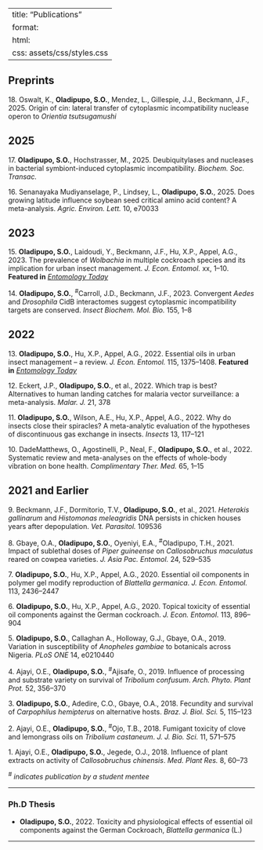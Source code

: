 
---
title: "Publications"
format:
  html:
    css: assets/css/styles.css
---


## Preprints

<span class="pub-number">18.</span> Oswalt, K., **Oladipupo, S.O.**, Mendez, L., Gillespie, J.J., Beckmann, J.F., 2025. Origin of cin: lateral transfer of cytoplasmic incompatibility nuclease operon to *Orientia tsutsugamushi*

## 2025

<span class="pub-number">17.</span> **Oladipupo, S.O.**, Hochstrasser, M., 2025. Deubiquitylases and nucleases in bacterial symbiont-induced cytoplasmic incompatibility. _Biochem. Soc. Transac._

<span class="pub-number">16.</span> Senanayaka Mudiyanselage, P., Lindsey, L., **Oladipupo, S.O.**, 2025. Does growing latitude influence soybean seed critical amino acid content? A meta-analysis. _Agric. Environ. Lett._ 10, e70033

## 2023

<span class="pub-number">15.</span> **Oladipupo, S.O.**, Laidoudi, Y., Beckmann, J.F., Hu, X.P., Appel, A.G., 2023. The prevalence of *Wolbachia* in multiple cockroach species and its implication for urban insect management. _J. Econ. Entomol._ xx, 1–10. **Featured in** *[Entomology Today](https://entomologytoday.org/2023/06/15/wolbachia-cockroaches-new-paradigm-urban-pest-management/)*

<span class="pub-number">14.</span> **Oladipupo, S.O.**, <sup>#</sup>Carroll, J.D., Beckmann, J.F., 2023. Convergent _Aedes_ and _Drosophila_ CidB interactomes suggest cytoplasmic incompatibility targets are conserved. _Insect Biochem. Mol. Bio._ 155, 1–8

## 2022

<span class="pub-number">13.</span> **Oladipupo, S.O.**, Hu, X.P., Appel, A.G., 2022. Essential oils in urban insect management – a review. _J. Econ. Entomol._ 115, 1375–1408. **Featured in** *[Entomology Today](https://entomologytoday.org/2022/07/14/essential-oils-untapped-resource-managing-urban-insect-pests/)*

<span class="pub-number">12.</span> Eckert, J.P., **Oladipupo, S.O.**, et al., 2022. Which trap is best? Alternatives to human landing catches for malaria vector surveillance: a meta-analysis. _Malar. J._ 21, 378

<span class="pub-number">11.</span> **Oladipupo, S.O.**, Wilson, A.E., Hu, X.P., Appel, A.G., 2022. Why do insects close their spiracles? A meta-analytic evaluation of the hypotheses of discontinuous gas exchange in insects. _Insects_ 13, 117–121

<span class="pub-number">10.</span> DadeMatthews, O., Agostinelli, P., Neal, F., **Oladipupo, S.O.**, et al., 2022. Systematic review and meta-analyses on the effects of whole-body vibration on bone health. _Complimentary Ther. Med._ 65, 1–15

## 2021 and Earlier

<span class="pub-number">9.</span> Beckmann, J.F., Dormitorio, T.V., **Oladipupo, S.O.**, et al., 2021. *Heterakis gallinarum* and *Histomonas meleagridis* DNA persists in chicken houses years after depopulation. _Vet. Parasitol._ 109536

<span class="pub-number">8.</span> Gbaye, O.A., **Oladipupo, S.O.**, Oyeniyi, E.A., <sup>#</sup>Oladipupo, T.H., 2021. Impact of sublethal doses of *Piper guineense* on *Callosobruchus maculatus* reared on cowpea varieties. _J. Asia Pac. Entomol._ 24, 529–535

<span class="pub-number">7.</span> **Oladipupo, S.O.**, Hu, X.P., Appel, A.G., 2020. Essential oil components in polymer gel modify reproduction of *Blattella germanica*. _J. Econ. Entomol._ 113, 2436–2447

<span class="pub-number">6.</span> **Oladipupo, S.O.**, Hu, X.P., Appel, A.G., 2020. Topical toxicity of essential oil components against the German cockroach. _J. Econ. Entomol._ 113, 896–904

<span class="pub-number">5.</span> **Oladipupo, S.O.**, Callaghan A., Holloway, G.J., Gbaye, O.A., 2019. Variation in susceptibility of *Anopheles gambiae* to botanicals across Nigeria. _PLoS ONE_ 14, e0210440

<span class="pub-number">4.</span> Ajayi, O.E., **Oladipupo, S.O.**, <sup>#</sup>Ajisafe, O., 2019. Influence of processing and substrate variety on survival of *Tribolium confusum*. _Arch. Phyto. Plant Prot._ 52, 356–370

<span class="pub-number">3.</span> **Oladipupo, S.O.**, Adedire, C.O., Gbaye, O.A., 2018. Fecundity and survival of *Carpophilus hemipterus* on alternative hosts. _Braz. J. Biol. Sci._ 5, 115–123

<span class="pub-number">2.</span> Ajayi, O.E., **Oladipupo, S.O.**, <sup>#</sup>Ojo, T.B., 2018. Fumigant toxicity of clove and lemongrass oils on *Tribolium castaneum*. _J. J. Bio. Sci._ 11, 571–575

<span class="pub-number">1.</span> Ajayi, O.E., **Oladipupo, S.O.**, Jegede, O.J., 2018. Influence of plant extracts on activity of *Callosobruchus chinensis*. _Med. Plant Res._ 8, 60–73

_<sup>#</sup> indicates publication by a student mentee_

---

### Ph.D Thesis
- **Oladipupo, S.O.**, 2022. Toxicity and physiological effects of essential oil components against the German Cockroach, *Blattella germanica* (L.)

---
